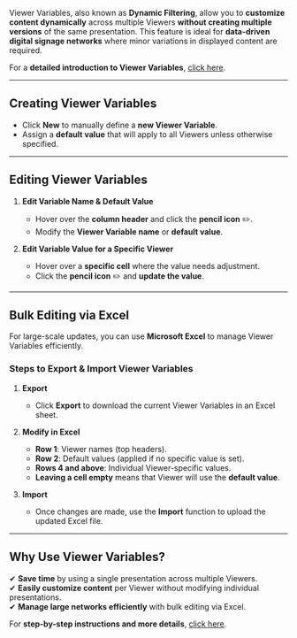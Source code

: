 Viewer Variables, also known as **Dynamic Filtering**, allow you to **customize content dynamically** across multiple Viewers **without creating multiple versions** of the same presentation. This feature is ideal for **data-driven digital signage networks** where minor variations in displayed content are required.

For a **detailed introduction to Viewer Variables**, [click here](#).

---

## **Creating Viewer Variables**
- Click **New** to manually define a **new Viewer Variable**.
- Assign a **default value** that will apply to all Viewers unless otherwise specified.

---

## **Editing Viewer Variables**
1. **Edit Variable Name & Default Value**  
   - Hover over the **column header** and click the **pencil icon** ✏️.
   - Modify the **Viewer Variable name** or **default value**.

2. **Edit Variable Value for a Specific Viewer**  
   - Hover over a **specific cell** where the value needs adjustment.
   - Click the **pencil icon** ✏️ and **update the value**.

---

## **Bulk Editing via Excel**
For large-scale updates, you can use **Microsoft Excel** to manage Viewer Variables efficiently.

### **Steps to Export & Import Viewer Variables**
1. **Export**
   - Click **Export** to download the current Viewer Variables in an Excel sheet.
   
2. **Modify in Excel**
   - **Row 1**: Viewer names (top headers).
   - **Row 2**: Default values (applied if no specific value is set).
   - **Rows 4 and above**: Individual Viewer-specific values.
   - **Leaving a cell empty** means that Viewer will use the **default value**.

3. **Import**
   - Once changes are made, use the **Import** function to upload the updated Excel file.

---

## **Why Use Viewer Variables?**
✔ **Save time** by using a single presentation across multiple Viewers.  
✔ **Easily customize content** per Viewer without modifying individual presentations.  
✔ **Manage large networks efficiently** with bulk editing via Excel.  

For **step-by-step instructions and more details**, [click here](#).